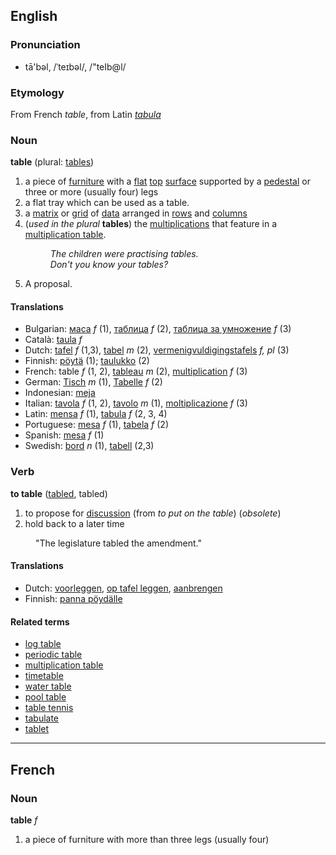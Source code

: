 ==English==
===Pronunciation===
*tā'bəl, /ˈteɪbəl/, /"teIb@l/

===Etymology===
From French ''table'', from Latin ''[[tabula]]''

===Noun===
'''table''' (plural: [[tables]])

#a piece of [[furniture]] with a [[flat]] [[top]] [[surface]] supported by a [[pedestal]] or three or more (usually four) legs
#a flat tray which can be used as a table.
#a [[matrix]] or [[grid]] of [[data]] arranged in [[row]]s and [[column]]s
#(''used in the plural'' '''tables''') the [[multiplication]]s that feature in a [[multiplication table]].
#:''The children were practising tables.''
#:''Don't you know your tables?''
#A proposal.

====Translations====
*Bulgarian: [[маса]] ''f'' (1), [[таблица]] ''f'' (2), [[таблица за умножение]] ''f'' (3)
*Català: [[taula]] ''f''
*Dutch: [[tafel]] ''f'' (1,3), [[tabel]] ''m'' (2), [[vermenigvuldigingstafels]] ''f, pl'' (3)
*Finnish: [[pöytä]] (1); [[taulukko]] (2)
*French: table ''f'' (1, 2), [[tableau#French|tableau]] ''m'' (2), [[multiplication#French|multiplication]] ''f'' (3)
*German: [[Tisch]] ''m'' (1), [[Tabelle]] ''f'' (2)
*Indonesian: [[meja]]
*Italian: [[tavola]] ''f'' (1, 2), [[tavolo]] ''m'' (1), [[moltiplicazione]] ''f'' (3)
*Latin: [[mensa]] ''f'' (1), [[tabula]] ''f'' (2, 3, 4)
*Portuguese: [[mesa]] ''f'' (1), [[tabela]] ''f'' (2)
*Spanish: [[mesa]] ''f'' (1)
*Swedish: [[bord]] ''n'' (1), [[tabell]] (2,3)

===Verb===
'''to table''' ([[tabled]], tabled)

#to propose for [[discussion]] (from ''to put on the table'') (''obsolete'')
#hold back to a later time
: "The legislature tabled the amendment."

====Translations====
*Dutch: [[voorleggen]], [[op tafel leggen]], [[aanbrengen]]
*Finnish: [[panna pöydälle]]

====Related terms====
*[[log table]]
*[[periodic table]]
*[[multiplication table]]
*[[timetable]]
*[[water table]]
*[[pool table]]
*[[table tennis]]
*[[tabulate]]
*[[tablet]]


----
==French==
===Noun===
'''table''' ''f''

#a piece of furniture with more than three legs (usually four)